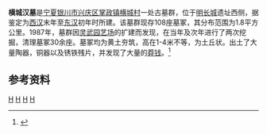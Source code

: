 '''横城汉墓'''是[[宁夏回族自治区|宁夏]][[银川市|银川市]][[兴庆区|兴庆区]][[掌政镇|掌政镇]][[横城村|横城村]]一处古墓群，位于[[明长城|明长城]]遗址西侧，据鉴定为[[西汉|西汉]]末年至[[东汉|东汉]]初年时所建。该墓群现存108座墓冢，其分布范围为1.8平方公里。1987年，墓群因[[灵武园艺场|灵武园艺场]]的扩建而发现，在当年及次年进行了两次挖掘，清理墓冢30余座。墓冢均为黄土夯筑，高在1-4米不等，为土丘状。出土了大量陶器，铜器以及锈铁残片，并发现了大量的[[莽钱|莽钱]]。<ref>{{cite book|author=李萌 徐庄 |title=《宁夏·银川风物志》 |year=2002年 |publisher=云南人民出版社 |location=昆明市 |isbn=7-222-03337-8 }}</ref>

==参考资料==
{{reflist}}
{{银川市文物保护单位}}
[[Category:银川市文物保护单位|H]]
[[Category:银川墓葬|H]]
[[Category:汉朝墓葬|H]]
[[Category:兴庆区|H]]